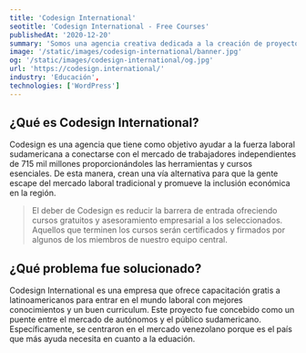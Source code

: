 ```yaml
---
title: 'Codesign International'
seotitle: 'Codesign International - Free Courses'
publishedAt: '2020-12-20'
summary: 'Somos una agencia creativa dedicada a la creación de proyectos significativos. Nuestro equipo está listo para hacer su trabajo y hacerlo de la mejor manera.'
image: '/static/images/codesign-international/banner.jpg'
og: '/static/images/codesign-international/og.jpg'
url: 'https://codesign.international/'
industry: 'Educación',
technologies: ['WordPress']
---
```


## ¿Qué es Codesign International?

Codesign es una agencia que tiene como objetivo ayudar a la fuerza laboral sudamericana a conectarse con el mercado de trabajadores independientes de 715 mil millones proporcionándoles las herramientas y cursos esenciales. De esta manera, crean una vía alternativa para que la gente escape del mercado laboral tradicional y promueve la inclusión económica en la región.

> El deber de Codesign es reducir la barrera de entrada ofreciendo cursos gratuitos y asesoramiento empresarial a los seleccionados. Aquellos que terminen los cursos serán certificados y firmados por algunos de los miembros de nuestro equipo central.

## ¿Qué problema fue solucionado?

Codesign International es una empresa que ofrece capacitación gratis a latinoamericanos para entrar en el mundo laboral con mejores conocimientos y un buen curriculum. Este proyecto fue concebido como un puente entre el mercado de autónomos y el público sudamericano. Específicamente, se centraron en el mercado venezolano porque es el país que más ayuda necesita en cuanto a la eduación.